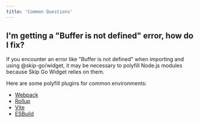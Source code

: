 ```yaml
---
title: 'Common Questions'
---
```


## I'm getting a "Buffer is not defined" error, how do I fix?

If you encounter an error like "Buffer is not defined" when importing and using @skip-go/widget, it may be necessary to polyfill Node.js modules because Skip Go Widget relies on them.

Here are some polyfill plugins for common environments:

- [Webpack](https://www.npmjs.com/package/node-polyfill-webpack-plugin)
- [Rollup](https://www.npmjs.com/package/rollup-plugin-polyfill-node)
- [Vite](https://www.npmjs.com/package/vite-plugin-node-polyfills)
- [ESBuild](https://www.npmjs.com/package/esbuild-plugins-node-modules-polyfill)

